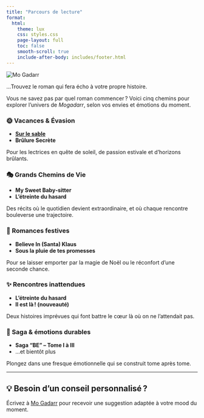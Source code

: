 ```yaml
---
title: "Parcours de lecture"
format:
  html:
    theme: lux
    css: styles.css
    page-layout: full
    toc: false
    smooth-scroll: true
    include-after-body: includes/footer.html
---
```



<div class="banner-container">
  <img src="images/banner-mo-gadarr.png" class="banner-image" alt="Mo Gadarr" />
</div>


<div>
<div class="mon-text">...Trouvez le roman qui fera écho à votre propre histoire.</div>
</div>

Vous ne savez pas par quel roman commencer ? Voici cinq chemins pour explorer l’univers de *Mogadarr*, selon vos envies et émotions du moment.


:::{.grid .card-grid .wider-cards columns=2}

::: {.card}
### 🌞 Vacances & Évasion

- [**Sur le sable**](https://www.amazon.fr/Sur-sable-romance-Mo-Gadarr/dp/B0CCCHQ6B1)  
- **Brûlure Secrète**

Pour les lectrices en quête de soleil, de passion estivale et d’horizons brûlants.
:::

::: {.card}
### 🎭 Grands Chemins de Vie

- **My Sweet Baby‑sitter**  
- **L'étreinte du hasard**

Des récits où le quotidien devient extraordinaire, et où chaque rencontre bouleverse une trajectoire.
:::

::: {.card}
### 🎄 Romances festives

- **Believe In (Santa) Klaus**  
- **Sous la pluie de tes promesses**

Pour se laisser emporter par la magie de Noël ou le réconfort d’une seconde chance.
:::

::: {.card}
### ✨ Rencontres inattendues

- **L'étreinte du hasard**  
- **Il est là ! (nouveauté)**

Deux histoires imprévues qui font battre le cœur là où on ne l’attendait pas.
:::

::: {.card}
### 📖 Saga & émotions durables

- **Saga “BE” – Tome I à III**  
- …et bientôt plus

Plongez dans une fresque émotionnelle qui se construit tome après tome.

:::

:::

---

## 💡 Besoin d’un conseil personnalisé ?

Écrivez à <a href="mailto:mogadarr@gmail.com">Mo Gadarr</a> pour recevoir une suggestion adaptée à votre mood du moment.

